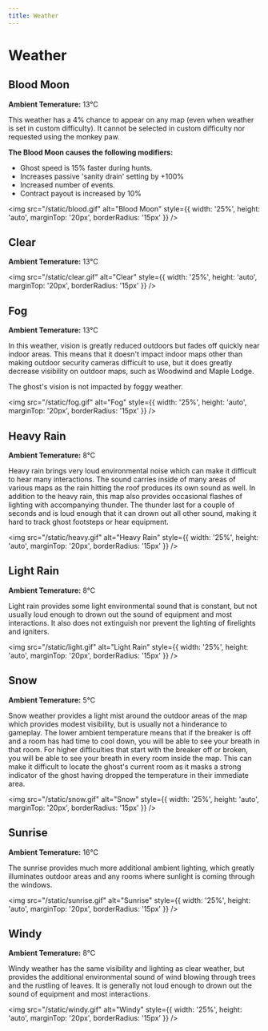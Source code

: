 ```yaml
---
title: Weather
---
```


# Weather

## Blood Moon

**Ambient Temerature:** 13°C

This weather has a 4% chance to appear on any map (even when weather is set in custom difficulty). It cannot be selected in custom difficulty nor requested using the monkey paw. 

**The Blood Moon causes the following modifiers:**
- Ghost speed is 15% faster during hunts.
- Increases passive 'sanity drain' setting by +100%
- Increased number of events.
- Contract payout is increased by 10%

<img src="/static/blood.gif" alt="Blood Moon" style={{ width: '25%', height: 'auto', marginTop: '20px', borderRadius: '15px' }} />

## Clear

**Ambient Temerature:** 13°C

<img src="/static/clear.gif" alt="Clear" style={{ width: '25%', height: 'auto', marginTop: '20px', borderRadius: '15px' }} />

## Fog

**Ambient Temerature:** 13°C

In this weather, vision is greatly reduced outdoors but fades off quickly near indoor areas.
This means that it doesn't impact indoor maps other than making outdoor security cameras difficult to use, 
but it does greatly decrease visibility on outdoor maps, such as Woodwind and Maple Lodge.

The ghost's vision is not impacted by foggy weather.

<img src="/static/fog.gif" alt="Fog" style={{ width: '25%', height: 'auto', marginTop: '20px', borderRadius: '15px' }} />

## Heavy Rain

**Ambient Temerature:** 8°C

Heavy rain brings very loud environmental noise which can make it difficult to hear many interactions.
The sound carries inside of many areas of various maps as the rain hitting the roof produces its own sound as well.
In addition to the heavy rain, this map also provides occasional flashes of lighting with accompanying thunder.
The thunder last for a couple of seconds and is loud enough that it can drown out all other sound, making it hard to track ghost footsteps or
hear equipment.

<img src="/static/heavy.gif" alt="Heavy Rain" style={{ width: '25%', height: 'auto', marginTop: '20px', borderRadius: '15px' }} />

## Light Rain

**Ambient Temerature:** 8°C

Light rain provides some light environmental sound that is constant, but not usually loud enough to drown out the sound of equipment and
most interactions. It also does not extinguish nor prevent the lighting of firelights and igniters.

<img src="/static/light.gif" alt="Light Rain" style={{ width: '25%', height: 'auto', marginTop: '20px', borderRadius: '15px' }} />

## Snow

**Ambient Temerature:** 5°C

Snow weather provides a light mist around the outdoor areas of the map which provides modest visibility, but is usually not
a hinderance to gameplay.
The lower ambient temperature means that if the breaker is off and a room has had time to cool down, you will be able to see
your breath in that room. For higher difficulties that start with the breaker off or broken, you will be able to see your breath in every
room inside the map. This can make it difficult to locate the ghost's current room as it masks a strong indicator of the ghost having
dropped the temperature in their immediate area.

<img src="/static/snow.gif" alt="Snow" style={{ width: '25%', height: 'auto', marginTop: '20px', borderRadius: '15px' }} />

## Sunrise

**Ambient Temerature:** 16°C

The sunrise provides much more additional ambient lighting, which greatly illuminates outdoor areas and any rooms where sunlight 
is coming through the windows.

<img src="/static/sunrise.gif" alt="Sunrise" style={{ width: '25%', height: 'auto', marginTop: '20px', borderRadius: '15px' }} />

## Windy

**Ambient Temerature:** 8°C

Windy weather has the same visibility and lighting as clear weather, but provides the additional environmental sound of wind
blowing through trees and the rustling of leaves. It is generally not loud enough to drown out the sound of equipment and
most interactions.

<img src="/static/windy.gif" alt="Windy" style={{ width: '25%', height: 'auto', marginTop: '20px', borderRadius: '15px' }} />